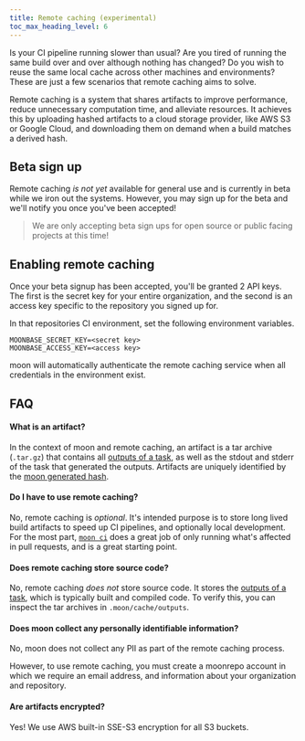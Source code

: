```yaml
---
title: Remote caching (experimental)
toc_max_heading_level: 6
---
```



<VersionLabel header version="0.19" />

Is your CI pipeline running slower than usual? Are you tired of running the same build over and over
although nothing has changed? Do you wish to reuse the same local cache across other machines and
environments? These are just a few scenarios that remote caching aims to solve.

Remote caching is a system that shares artifacts to improve performance, reduce unnecessary
computation time, and alleviate resources. It achieves this by uploading hashed artifacts to a cloud
storage provider, like AWS S3 or Google Cloud, and downloading them on demand when a build matches a
derived hash.

## Beta sign up

Remote caching _is not yet_ available for general use and is currently in beta while we iron out the
systems. However, you may sign up for the beta and we'll notify you once you've been accepted!

<RemoteCacheBeta />

> We are only accepting beta sign ups for open source or public facing projects at this time!

## Enabling remote caching

Once your beta signup has been accepted, you'll be granted 2 API keys. The first is the secret key
for your entire organization, and the second is an access key specific to the repository you signed
up for.

In that repositories CI environment, set the following environment variables.

```
MOONBASE_SECRET_KEY=<secret key>
MOONBASE_ACCESS_KEY=<access key>
```

moon will automatically authenticate the remote caching service when all credentials in the
environment exist.

## FAQ

#### What is an artifact?

In the context of moon and remote caching, an artifact is a tar archive (`.tar.gz`) that contains
all [outputs of a task](../config/project#outputs), as well as the stdout and stderr of the task
that generated the outputs. Artifacts are uniquely identified by the
[moon generated hash](../concepts/cache#hashing).

#### Do I have to use remote caching?

No, remote caching is _optional_. It's intended purpose is to store long lived build artifacts to
speed up CI pipelines, and optionally local development. For the most part,
[`moon ci`](../commands/ci) does a great job of only running what's affected in pull requests, and
is a great starting point.

#### Does remote caching store source code?

No, remote caching _does not_ store source code. It stores the
[outputs of a task](../config/project#outputs), which is typically built and compiled code. To
verify this, you can inspect the tar archives in `.moon/cache/outputs`.

#### Does moon collect any personally identifiable information?

No, moon does not collect any PII as part of the remote caching process.

However, to use remote caching, you must create a moonrepo account in which we require an email
address, and information about your organization and repository.

#### Are artifacts encrypted?

Yes! We use AWS built-in SSE-S3 encryption for all S3 buckets.
